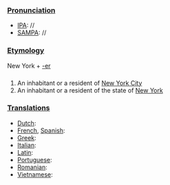 ===[[Pronunciation]]===
*[[IPA]]: //
*[[SAMPA]]: //
===[[Etymology]]===
New York + [[-er]]
===[[]]===
#An inhabitant or a resident of [[New York City]]
#An inhabitant or a resident of the state of [[New York]]
===[[Translations]]===
*[[Dutch]]:
*[[French]], [[Spanish]]:
*[[Greek]]:
*[[Italian]]:
*[[Latin]]:
*[[Portuguese]]:
*[[Romanian]]:
*[[Vietnamese]]:
